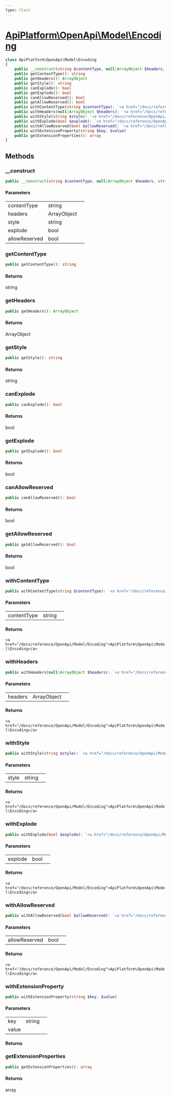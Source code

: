 ```yaml
---
type: Class
---
```


# [ApiPlatform\OpenApi\Model\Encoding](/docs/reference/OpenApi/Model/Encoding)



```php
class ApiPlatform\OpenApi\Model\Encoding
{
    public __construct(string $contentType, null|ArrayObject $headers, string $style, bool $explode, bool $allowReserved)
    public getContentType(): string
    public getHeaders(): ArrayObject
    public getStyle(): string
    public canExplode(): bool
    public getExplode(): bool
    public canAllowReserved(): bool
    public getAllowReserved(): bool
    public withContentType(string $contentType): `<a href="/docs/reference/OpenApi/Model/Encoding">ApiPlatform\OpenApi\Model\Encoding</a>`
    public withHeaders(null|ArrayObject $headers): `<a href="/docs/reference/OpenApi/Model/Encoding">ApiPlatform\OpenApi\Model\Encoding</a>`
    public withStyle(string $style): `<a href="/docs/reference/OpenApi/Model/Encoding">ApiPlatform\OpenApi\Model\Encoding</a>`
    public withExplode(bool $explode): `<a href="/docs/reference/OpenApi/Model/Encoding">ApiPlatform\OpenApi\Model\Encoding</a>`
    public withAllowReserved(bool $allowReserved): `<a href="/docs/reference/OpenApi/Model/Encoding">ApiPlatform\OpenApi\Model\Encoding</a>`
    public withExtensionProperty(string $key, $value)
    public getExtensionProperties(): array
}
```
## Methods

### __construct



```php
public __construct(string $contentType, null|ArrayObject $headers, string $style, bool $explode, bool $allowReserved)
```

#### Parameters

<table><tbody>
<tr><td>contentType</td><td>string</td><td></td></tr><tr><td>headers</td><td>ArrayObject</td><td></td></tr><tr><td>style</td><td>string</td><td></td></tr><tr><td>explode</td><td>bool</td><td></td></tr><tr><td>allowReserved</td><td>bool</td><td></td></tr>
</tbody>
</table>

### getContentType



```php
public getContentType(): string
```

#### Returns

string

### getHeaders



```php
public getHeaders(): ArrayObject
```

#### Returns

ArrayObject

### getStyle



```php
public getStyle(): string
```

#### Returns

string

### canExplode



```php
public canExplode(): bool
```

#### Returns

bool

### getExplode



```php
public getExplode(): bool
```

#### Returns

bool

### canAllowReserved



```php
public canAllowReserved(): bool
```

#### Returns

bool

### getAllowReserved



```php
public getAllowReserved(): bool
```

#### Returns

bool

### withContentType



```php
public withContentType(string $contentType): `<a href="/docs/reference/OpenApi/Model/Encoding">ApiPlatform\OpenApi\Model\Encoding</a>`
```

#### Parameters

<table><tbody>
<tr><td>contentType</td><td>string</td><td></td></tr>
</tbody>
</table>

#### Returns

`<a href="/docs/reference/OpenApi/Model/Encoding">ApiPlatform\OpenApi\Model\Encoding</a>`

### withHeaders



```php
public withHeaders(null|ArrayObject $headers): `<a href="/docs/reference/OpenApi/Model/Encoding">ApiPlatform\OpenApi\Model\Encoding</a>`
```

#### Parameters

<table><tbody>
<tr><td>headers</td><td>ArrayObject</td><td></td></tr>
</tbody>
</table>

#### Returns

`<a href="/docs/reference/OpenApi/Model/Encoding">ApiPlatform\OpenApi\Model\Encoding</a>`

### withStyle



```php
public withStyle(string $style): `<a href="/docs/reference/OpenApi/Model/Encoding">ApiPlatform\OpenApi\Model\Encoding</a>`
```

#### Parameters

<table><tbody>
<tr><td>style</td><td>string</td><td></td></tr>
</tbody>
</table>

#### Returns

`<a href="/docs/reference/OpenApi/Model/Encoding">ApiPlatform\OpenApi\Model\Encoding</a>`

### withExplode



```php
public withExplode(bool $explode): `<a href="/docs/reference/OpenApi/Model/Encoding">ApiPlatform\OpenApi\Model\Encoding</a>`
```

#### Parameters

<table><tbody>
<tr><td>explode</td><td>bool</td><td></td></tr>
</tbody>
</table>

#### Returns

`<a href="/docs/reference/OpenApi/Model/Encoding">ApiPlatform\OpenApi\Model\Encoding</a>`

### withAllowReserved



```php
public withAllowReserved(bool $allowReserved): `<a href="/docs/reference/OpenApi/Model/Encoding">ApiPlatform\OpenApi\Model\Encoding</a>`
```

#### Parameters

<table><tbody>
<tr><td>allowReserved</td><td>bool</td><td></td></tr>
</tbody>
</table>

#### Returns

`<a href="/docs/reference/OpenApi/Model/Encoding">ApiPlatform\OpenApi\Model\Encoding</a>`

### withExtensionProperty



```php
public withExtensionProperty(string $key, $value)
```

#### Parameters

<table><tbody>
<tr><td>key</td><td>string</td><td></td></tr><tr><td>value</td><td></td><td></td></tr>
</tbody>
</table>

#### Returns



### getExtensionProperties



```php
public getExtensionProperties(): array
```

#### Returns

array
